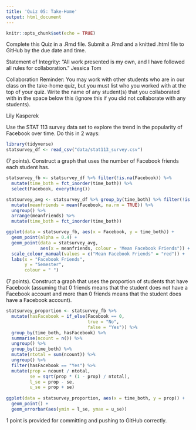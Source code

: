 ```yaml
---
title: 'Quiz 05: Take-Home'
output: html_document
---
```


```r
knitr::opts_chunk$set(echo = TRUE)
```

Complete this Quiz in a .Rmd file. Submit a .Rmd and a knitted .html file to GitHub by the due date and time.

Statement of Integrity: 
“All work presented is my own, and I have followed all rules for collaboration.” Jessica Tom

Collaboration Reminder: You may work with other students who are in our class on the take-home quiz, but you must list who you worked with at the top of your quiz. Write the name of any student(s) that you collaborated with in the space below this (ignore this if you did not collaborate with any students).

Lily Kasperek


Use the STAT 113 survey data set to explore the trend in the popularity of Facebook over time. Do this in 2 ways:

```r
library(tidyverse)
statsurvey_df <- read_csv("data/stat113_survey.csv")
```


(7 points). Construct a graph that uses the number of Facebook friends each student has.
```r
statsurvey_fb <- statsurvey_df %>% filter(!is.na(Facebook)) %>% 
  mutate(time_both = fct_inorder(time_both)) %>% 
  select(Facebook, everything()) 

statsurvey_avg <- statsurvey_df %>% group_by(time_both) %>% filter(!is.na(Facebook)) %>% 
  mutate(meanfriends = mean(Facebook, na.rm = TRUE)) %>%
  ungroup() %>%
  arrange(meanfriends) %>%
  mutate(time_both = fct_inorder(time_both))

ggplot(data = statsurvey_fb, aes(x = Facebook, y = time_both)) +
  geom_point(alpha = 0.4) +
  geom_point(data = statsurvey_avg, 
             aes(x = meanfriends, colour = "Mean Facebook Friends")) +
  scale_colour_manual(values = c("Mean Facebook Friends" = "red")) +
  labs(x = "Facebook Friends",
       y = "Semester",
       colour = " ")
```



(7 points). Construct a graph that uses the proportion of students that have Facebook (assuming that 0 friends means that the student does not have a Facebook account and more than 0 friends means that the student does have a Facebook account).
```r
statsurvey_proportion <- statsurvey_fb %>%
  mutate(hasFacebook = if_else(Facebook == 0,
                               true = "No",
                               false = "Yes")) %>% 
  group_by(time_both, hasFacebook) %>%
  summarise(ncount = n()) %>%
  ungroup() %>%
  group_by(time_both) %>%
  mutate(ntotal = sum(ncount)) %>%
  ungroup() %>%
  filter(hasFacebook == "Yes") %>%
  mutate(prop = ncount / ntotal,
         se = sqrt(prop * (1 - prop) / ntotal),
         l_se = prop - se,
         u_se = prop + se)
  
ggplot(data = statsurvey_proportion, aes(x = time_both, y = prop)) +
  geom_point() +
  geom_errorbar(aes(ymin = l_se, ymax = u_se))
```

1 point is provided for committing and pushing to GitHub correctly.